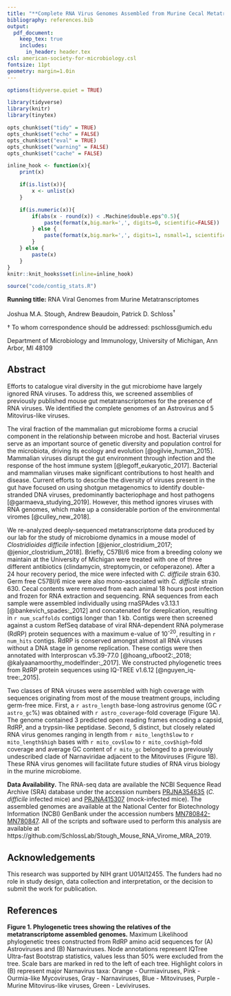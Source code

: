 ```yaml
---
title: "**Complete RNA Virus Genomes Assembled from Murine Cecal Metatranscriptomes**"
bibliography: references.bib
output:
  pdf_document:
    keep_tex: true
    includes:
      in_header: header.tex
csl: american-society-for-microbiology.csl
fontsize: 11pt
geometry: margin=1.0in
---
```



```r
options(tidyverse.quiet = TRUE)

library(tidyverse)
library(knitr)
library(tinytex)

opts_chunk$set("tidy" = TRUE)
opts_chunk$set("echo" = FALSE)
opts_chunk$set("eval" = TRUE)
opts_chunk$set("warning" = FALSE)
opts_chunk$set("cache" = FALSE)

inline_hook <- function(x){
	print(x)

	if(is.list(x)){
		x <- unlist(x)
	}

	if(is.numeric(x)){
		if(abs(x - round(x)) < .Machine$double.eps^0.5){
			paste(format(x,big.mark=',', digits=0, scientific=FALSE))
		} else {
			paste(format(x,big.mark=',', digits=1, nsmall=1, scientific=FALSE))
		}
	} else {
    	paste(x)      
	}
}
knitr::knit_hooks$set(inline=inline_hook)
```

``` r
source("code/contig_stats.R")
```


\vspace{35mm}

**Running title:** RNA Viral Genomes from Murine Metatranscriptomes

\vspace{35mm}


Joshua M.A. Stough, Andrew Beaudoin, Patrick D. Schloss^$\dagger$^

\vspace{40mm}

$\dagger$ To whom correspondence should be addressed: pschloss@umich.edu

Department of Microbiology and Immunology, University of Michigan, Ann Arbor, MI 48109


\newpage
\linenumbers


## Abstract

Efforts to catalogue viral diversity in the gut microbiome have largely ignored RNA viruses. To address this, we screened assemblies of previously published mouse gut metatranscriptomes for the presence of RNA viruses. We identified the complete genomes of an Astrovirus and 5 Mitovirus-like viruses.

\newpage

The viral fraction of the mammalian gut microbiome forms a crucial component in the relationship between microbe and host. Bacterial viruses serve as an important source of genetic diversity and population control for the microbiota, driving its ecology and evolution [@ogilvie_human_2015]. Mammalian viruses disrupt the gut environment through infection and the response of the host immune system [@legoff_eukaryotic_2017]. Bacterial and mammalian viruses make significant contributions to host health and disease. Current efforts to describe the diversity of viruses present in the gut have focused on using shotgun metagenomics to identify double-stranded DNA viruses, predominantly bacteriophage and host pathogens [@garmaeva_studying_2019]. However, this method ignores viruses with RNA genomes, which make up a considerable portion of the environmental viromes [@culley_new_2018].

We re-analyzed deeply-sequenced metatranscriptome data produced by our lab for the study of microbiome dynamics in a mouse model of *Clostridioides difficile* infection [@jenior_clostridium_2017; @jenior_clostridium_2018]. Briefly, C57Bl/6 mice from a breeding colony we maintain at the University of Michigan were treated with one of three different antibiotics (clindamycin, streptomycin, or cefoperazone). After a 24 hour recovery period, the mice were infected with *C. difficile* strain 630. Germ free C57Bl/6 mice were also mono-associated with *C. difficile* strain 630. Cecal contents were removed from each animal 18 hours post infection and frozen for RNA extraction and sequencing. RNA sequences from each sample were assembled individually using rnaSPAdes v3.13.1 [@bankevich_spades:_2012] and concatenated for dereplication, resulting in `r num_scaffolds` contigs longer than 1 kb. Contigs were then screened against a custom RefSeq database of viral RNA-dependent RNA polymerase (RdRP) protein sequences with a maximum e-value of 10^-20^, resulting in `r num_hits` contigs. RdRP is conserved amongst almost all RNA viruses without a DNA stage in genome replication. These contigs were then annotated with Interproscan v5.39-77.0 [@hoang_ufboot2:_2018; @kalyaanamoorthy_modelfinder:_2017]. We constructed phylogenetic trees from RdRP protein sequences using IQ-TREE v1.6.12 [@nguyen_iq-tree:_2015].

Two classes of RNA viruses were assembled with high coverage with sequences originating from most of the mouse treatment groups, including germ-free mice. First, a `r astro_length` base-long astrovirus genome (GC `r astro_gc`%) was obtained with `r astro_coverage`-fold coverage (Figure 1A). The genome contained 3 predicted open reading frames encoding a capsid, RdRP, and a trypsin-like peptidase. Second, 5 distinct, but closely related RNA virus genomes ranging in length from `r mito_length$low` to `r mito_length$high` bases with `r mito_cov$low` to `r mito_cov$high`-fold coverage and average GC content of `r mito_gc` belonged to a previously undescribed clade of Narnaviridae adjacent to the Mitoviruses (Figure 1B). These RNA virus genomes will facilitate future studies of RNA virus biology in the murine microbiome.


**Data Availability.** The RNA-seq data are available the NCBI Sequence Read Archive (SRA) database under the accession numbers [PRJNA354635](https://www.ncbi.nlm.nih.gov/bioproject/354635) (*C. difficile* infected mice) and [PRJNA415307](https://www.ncbi.nlm.nih.gov/bioproject/415307) (mock-infected mice). The assembled genomes are available at the National Center for Biotechnology Information (NCBI) GenBank under the accession numbers [MN780842-MN780847](https://www.ncbi.nlm.nih.gov/nuccore/?term=MN780842+MN780843+MN780844+MN780845+MN780846+MN780847). All of the scripts and software used to perform this analysis are available at https://github.com/SchlossLab/Stough_Mouse_RNA_Virome_MRA_2019.

## Acknowledgements
This research was supported by NIH grant U01AI12455. The funders had no role in study design, data collection and interpretation, or the decision to submit the work for publication.

\newpage

## References
<div id="refs"></div>

\newpage


**Figure 1. Phylogenetic trees showing the relatives of the metatranscriptome assembled genomes.** Maximum Likelihood phylogenetic trees constructed from RdRP amino acid sequences for (A) Astroviruses and (B) Narnaviruses. Node annotations represent IQTree Ultra-fast Bootstrap statistics, values less than 50% were excluded from the tree. Scale bars are marked in red to the left of each tree. Highlight colors in (B) represent major Narnavirus taxa: Orange - Ourmiaviruses, Pink - Ourmia-like Mycoviruses, Gray - Narnaviruses, Blue - Mitoviruses, Purple - Murine Mitovirus-like viruses, Green - Leviviruses.
